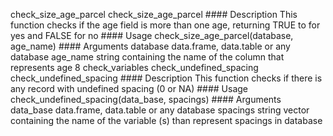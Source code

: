 



check_size_age_parcel check_size_age_parcel
#### Description
This function checks if the age field is more than one age, returning TRUE to for yes and FALSE
for no
#### Usage
check_size_age_parcel(database, age_name)
#### Arguments
database data.frame, data.table or any database
age_name string containing the name of the column that represents age
8 check_variables
check_undefined_spacing
check_undefined_spacing
#### Description
This function checks if there is any record with undefined spacing (0 or NA)
#### Usage
check_undefined_spacing(data_base, spacings)
#### Arguments
data_base data.frame, data.table or any database
spacings string vector containing the name of the variable (s) than represent spacings in
database
